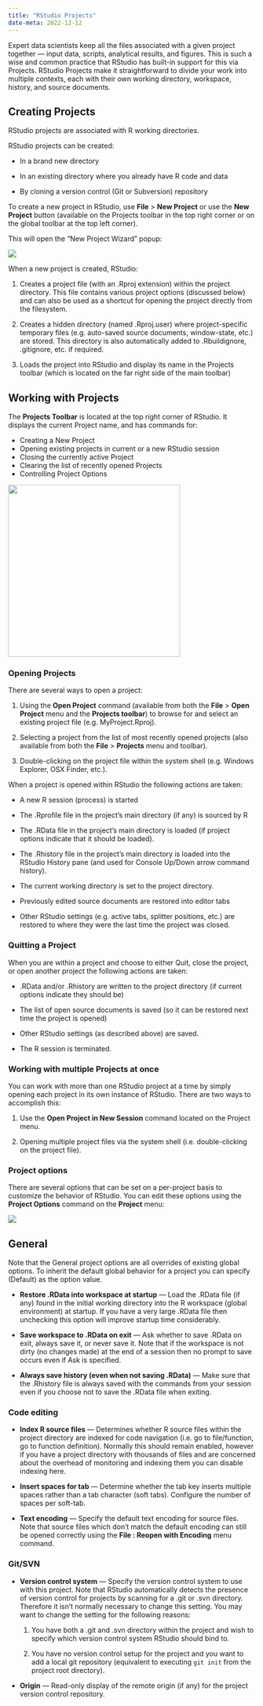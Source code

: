 ```yaml
---
title: "RStudio Projects"
date-meta: 2022-12-12
---
```


Expert data scientists keep all the files associated with a given project together --- input data, scripts, analytical results, and figures. This is such a wise and common practice that RStudio has built-in support for this via Projects. RStudio Projects make it straightforward to divide your work into multiple contexts, each with their own working directory, workspace, history, and source documents.

## Creating Projects

RStudio projects are associated with R working directories. 

RStudio projects can be created:

-   In a brand new directory

-   In an existing directory where you already have R code and data

-   By cloning a version control (Git or Subversion) repository

To create a new project in RStudio, use **File** > **New Project** or use the **New Project** button (available on the Projects toolbar in the top right corner or on the global toolbar at the top left corner). 

This will open the "New Project Wizard" popup:

![](images/projects_new.png){fig-alt="A screenshot of the RStudio \"New Project Wizard\" popup. It starts with Create Project from: and the choice of \"New Directory\", \"Existing directory\", or from \"Version control\""}

When a new project is created, RStudio:

1.  Creates a project file (with an .Rproj extension) within the project directory. This file contains various project options (discussed below) and can also be used as a shortcut for opening the project directly from the filesystem.

2.  Creates a hidden directory (named .Rproj.user) where project-specific temporary files (e.g. auto-saved source documents, window-state, etc.) are stored. This directory is also automatically added to .Rbuildignore, .gitignore, etc. if required.

3.  Loads the project into RStudio and display its name in the Projects toolbar (which is located on the far right side of the main toolbar)

## Working with Projects

The **Projects Toolbar** is located at the top right corner of RStudio. It displays the current Project name, and has commands for:

-   Creating a New Project
-   Opening existing projects in current or a new RStudio session
-   Closing the currently active Project
-   Clearing the list of recently opened Projects
-   Controlling Project Options

![](images/project-open.png){fig-alt="A screenshot of the New Project dropdown menu, providing commands for creating or opening projects" width="350"}

### Opening Projects

There are several ways to open a project:

1.  Using the **Open Project** command (available from both the **File** \> **Open Project** menu and the **Projects toolbar**) to browse for and select an existing project file (e.g. MyProject.Rproj).

2.  Selecting a project from the list of most recently opened projects (also available from both the **File** \> **Projects** menu and toolbar).

3.  Double-clicking on the project file within the system shell (e.g. Windows Explorer, OSX Finder, etc.).

When a project is opened within RStudio the following actions are taken:

-   A new R session (process) is started

-   The .Rprofile file in the project's main directory (if any) is sourced by R

-   The .RData file in the project's main directory is loaded (if project options indicate that it should be loaded).

-   The .Rhistory file in the project's main directory is loaded into the RStudio History pane (and used for Console Up/Down arrow command history).

-   The current working directory is set to the project directory.

-   Previously edited source documents are restored into editor tabs

-   Other RStudio settings (e.g. active tabs, splitter positions, etc.) are restored to where they were the last time the project was closed.

### Quitting a Project

When you are within a project and choose to either Quit, close the project, or open another project the following actions are taken:

-   .RData and/or .Rhistory are written to the project directory (if current options indicate they should be)

-   The list of open source documents is saved (so it can be restored next time the project is opened)

-   Other RStudio settings (as described above) are saved.

-   The R session is terminated.

### Working with multiple Projects at once

You can work with more than one RStudio project at a time by simply opening each project in its own instance of RStudio. There are two ways to accomplish this:

1.  Use the **Open Project in New Session** command located on the Project menu.

2.  Opening multiple project files via the system shell (i.e. double-clicking on the project file).

### Project options

There are several options that can be set on a per-project basis to customize the behavior of RStudio. You can edit these options using the **Project Options** command on the **Project** menu:

![](images/project-options.png){fig-alt="A screenshot of the Project Options popup - it has tabs for General, Code Editing, R Markdown, Python, Sweave, Spelling, Build Tools, Git/SVN, Environments."}

## General

Note that the General project options are all overrides of existing global options. To inherit the default global behavior for a project you can specify (Default) as the option value.

-   **Restore .RData into workspace at startup** --- Load the .RData file (if any) found in the initial working directory into the R workspace (global environment) at startup. If you have a very large .RData file then unchecking this option will improve startup time considerably.

-   **Save workspace to .RData on exit** --- Ask whether to save .RData on exit, always save it, or never save it. Note that if the workspace is not dirty (no changes made) at the end of a session then no prompt to save occurs even if Ask is specified.

-   **Always save history (even when not saving .RData)** --- Make sure that the .Rhistory file is always saved with the commands from your session even if you choose not to save the .RData file when exiting.

### Code editing

-   **Index R source files** --- Determines whether R source files within the project directory are indexed for code navigation (i.e. go to file/function, go to function definition). Normally this should remain enabled, however if you have a project directory with thousands of files and are concerned about the overhead of monitoring and indexing them you can disable indexing here.

-   **Insert spaces for tab** --- Determine whether the tab key inserts multiple spaces rather than a tab character (soft tabs). Configure the number of spaces per soft-tab.

-   **Text encoding** --- Specify the default text encoding for source files. Note that source files which don't match the default encoding can still be opened correctly using the **File : Reopen with Encoding** menu command.

### Git/SVN

-   **Version control system** --- Specify the version control system to use with this project. Note that RStudio automatically detects the presence of version control for projects by scanning for a .git or .svn directory. Therefore it isn't normally necessary to change this setting. You may want to change the setting for the following reasons:

    1.  You have both a .git and .svn directory within the project and wish to specify which version control system RStudio should bind to.

    2.  You have no version control setup for the project and you want to add a local git repository (equivalent to executing `git init` from the project root directory).

-   **Origin** --- Read-only display of the remote origin (if any) for the project version control repository.

